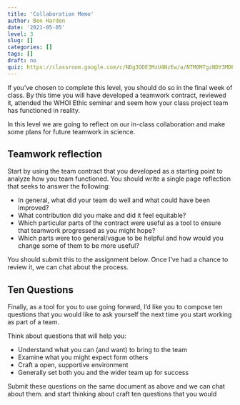 ```yaml
---
title: 'Collaboration Memo'
author: Ben Harden
date: '2021-05-05'
level: 3
slug: []
categories: []
tags: []
draft: no
quiz: https://classroom.google.com/c/NDg3ODE3MzU4NzEw/a/NTM0MTgzNDY3MDE1/details
---
```


If you've chosen to complete this level, you should do so in the final week of class. By this time you will have developed a teamwork contract, reviewed it, attended the WHOI Ethic seminar and seem how your class project team has functioned in reality.

In this level we are going to reflect on our in-class collaboration and make some plans for future teamwork in science.

## Teamwork reflection

Start by using the team contract that you developed as a starting point to analyze how you team functioned. You should write a single page reflection that seeks to answer the following:

* In general, what did your team do well and what could have been improved?
* What contribution did you make and did it feel equitable?
* Which particular parts of the contract were useful as a tool to ensure that teamwork progressed as you might hope?
* Which parts were too general/vague to be helpful and how would you change some of them to be more useful?

You should submit this to the assignment below. Once I've had a chance to review it, we can chat about the process.

## Ten Questions

Finally, as a tool for you to use going forward, I'd like you to compose ten questions that you would like to ask yourself the next time you start working as part of a team.

Think about questions that will help you:

* Understand what you can (and want) to bring to the team
* Examine what you might expect form others
* Craft a open, supportive environment
* Generally set both you and the wider team up for success

Submit these questions on the same document as above and we can chat about them.
and start thinking about craft ten questions that you would 